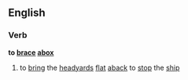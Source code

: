 ==English==
===Verb===
'''to [[brace]] [[abox]]'''
#{{nautical}} to [[bring]] the [[headyard]]s [[flat]] [[aback]] to [[stop]] the [[ship]]